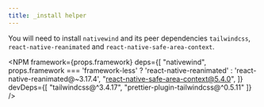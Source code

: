 ```yaml
---
title: _install helper
---
```



You will need to install `nativewind` and its peer dependencies `tailwindcss`, `react-native-reanimated` and `react-native-safe-area-context`.

<NPM
  framework={props.framework}
  deps={[
    "nativewind",
    props.framework === 'framework-less' ? 'react-native-reanimated' : 'react-native-reanimated@~3.17.4',
    "react-native-safe-area-context@5.4.0",
  ]}
  devDeps={[
    "tailwindcss@^3.4.17",
    "prettier-plugin-tailwindcss@^0.5.11"
  ]}
/>